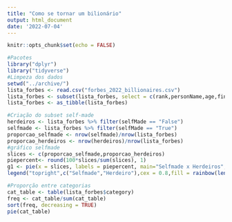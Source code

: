 ---
title: "Como se tornar um bilionário"
output: html_document
date: '2022-07-04'
---

```{r setup, include=FALSE}
knitr::opts_chunk$set(echo = FALSE)
```

```{r}
#Pacotes
library("dplyr")
library("tidyverse")
#Limpeza dos dados
setwd("../archive/")
lista_forbes <- read.csv("forbes_2022_billionaires.csv")
lista_forbes <- subset(lista_forbes, select = c(rank,personName,age,finalWorth,category,country,selfMade,gender))
lista_forbes <- as_tibble(lista_forbes) 
```

```{r}
#Criação do subset self-made
herdeiros <- lista_forbes %>% filter(selfMade == "False")
selfmade <- lista_forbes %>% filter(selfMade == "True")
proporcao_selfmade <- nrow(selfmade)/nrow(lista_forbes)
proporcao_herdeiros <- nrow(herdeiros)/nrow(lista_forbes)
#gráfico selfmade
slices <- c(proporcao_selfmade,proporcao_herdeiros)
piepercent<- round(100*slices/sum(slices), 1)
g1 <- pie(x = slices, labels = piepercent, main="Selfmade x Herdeiros",col = rainbow(length(slices)))
legend("topright",c("Selfmade","Herdeiro"),cex = 0.8,fill = rainbow(length(slices)))
```

```{r}
#Proporção entre categorias
cat_table <- table(lista_forbes$category)
freq <- cat_table/sum(cat_table)
sort(freq, decreasing = TRUE)
pie(cat_table)
```


